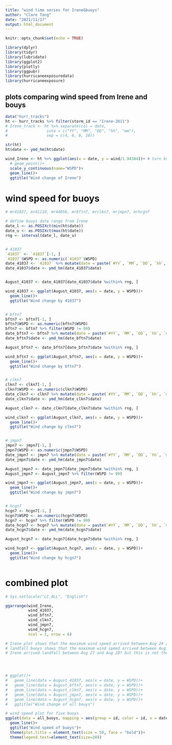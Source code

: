 ```yaml
---
title: "wind time series for Irene&buoys"
author: "Clare Tang"
date: "2021/11/17"
output: html_document
---
```


```r
knitr::opts_chunk$set(echo = TRUE)

library(dplyr)
library(tidyr)
library(lubridate)
library(ggplot2)
library(plotly)
library(ggpubr)
library(hurricaneexposuredata)
library(hurricaneexposure)
```

## plots comparing wind speed from Irene and bouys

```r
data("hurr_tracks")
ht <- hurr_tracks %>% filter(storm_id == "Irene-2011")
# Irene_track <- ht %>% separate(col = date, 
#                 into = c("YY", "MM", "DD", "hh", "mm"), 
#                 sep = c(4, 6, 8, 10))

str(ht)
ht$date <- ymd_hm(ht$date)

wind_Irene <- ht %>% ggplot(aes(x = date, y = wind/1.94384))+ # turn knot to m/s
  # geom_point()+
  scale_y_continuous(name="WSPD")+
  geom_line()+
  ggtitle("Wind change of Irene")


```

# wind speed for buoys
```r
# mr41037, mr41110, mr44056, mrbftn7, mrclkn7, mrjmpn7, mrhcgn7

# define buoys date range from Irene
date_l <- as.POSIXct(min(ht$date))
date_u <- as.POSIXct(max(ht$date))
rng <- interval(date_l, date_u)


# 41037
`41037` <- `41037`[-1, ]
`41037`$WSPD <- as.numeric(`41037`$WSPD)
date_41037 <- `41037` %>% mutate(date = paste(`#YY`, `MM`, `DD`, `hh`, `mm`, sep = ""))
date_41037$date <- ymd_hm(date_41037$date)


August_41037 <- date_41037[date_41037$date %within% rng, ]

wind_41037 <- ggplot(August_41037, aes(x = date, y = WSPD))+
  geom_line()+
  ggtitle("Wind change by 41037")


# bftn7
bftn7 <- bftn7[-1, ]
bftn7$WSPD <- as.numeric(bftn7$WSPD)
bftn7 <- bftn7 %>% filter(WSPD != 99)
date_bftn7 <- bftn7 %>% mutate(date = paste(`#YY`, `MM`, `DD`, `hh`, `mm`, sep = ""))
date_bftn7$date <- ymd_hm(date_bftn7$date)

August_bftn7 <- date_bftn7[date_bftn7$date %within% rng, ]

wind_bftn7 <- ggplot(August_bftn7, aes(x = date, y = WSPD))+
  geom_line()+
  ggtitle("Wind change by bftn7")


# clkn7
clkn7 <- clkn7[-1, ]
clkn7$WSPD <- as.numeric(clkn7$WSPD)
date_clkn7 <- clkn7 %>% mutate(date = paste(`#YY`, `MM`, `DD`, `hh`, `mm`, sep = ""))
date_clkn7$date <- ymd_hm(date_clkn7$date)

August_clkn7 <- date_clkn7[date_clkn7$date %within% rng, ]

wind_clkn7 <- ggplot(August_clkn7, aes(x = date, y = WSPD))+
  geom_line()+
  ggtitle("Wind change by clkn7")


# jmpn7
jmpn7 <- jmpn7[-1, ]
jmpn7$WSPD <- as.numeric(jmpn7$WSPD)
date_jmpn7 <- jmpn7 %>% mutate(date = paste(`#YY`, `MM`, `DD`, `hh`, `mm`, sep = ""))
date_jmpn7$date <- ymd_hm(date_jmpn7$date)

August_jmpn7 <- date_jmpn7[date_jmpn7$date %within% rng, ]
August_jmpn7 <- August_jmpn7 %>% filter(WSPD != 99)

wind_jmpn7 <- ggplot(August_jmpn7, aes(x = date, y = WSPD))+
  geom_line()+
  ggtitle("Wind change by jmpn7")


# hcgn7
hcgn7 <- hcgn7[-1, ]
hcgn7$WSPD <- as.numeric(hcgn7$WSPD)
hcgn7 <- hcgn7 %>% filter(WSPD != 99)
date_hcgn7 <- hcgn7 %>% mutate(date = paste(`#YY`, `MM`, `DD`, `hh`, `mm`, sep = ""))
date_hcgn7$date <- ymd_hm(date_hcgn7$date)

August_hcgn7 <- date_hcgn7[date_hcgn7$date %within% rng, ]

wind_hcgn7 <- ggplot(August_hcgn7, aes(x = date, y = WSPD))+
  geom_line()+
  ggtitle("Wind change by hcgn7")



```


# combined plot
```r
# Sys.setlocale("LC_ALL", "English")

ggarrange(wind_Irene, 
          wind_41037,
          wind_bftn7, 
          wind_clkn7, 
          wind_jmpn7, 
          wind_hcgn7, 
          ncol = 1, nrow = 6)

# Irene plot shows that the maximum wind speed arrived between Aug 24 and Aug 25
# landfall buoys shows that the maximum wind speed arrived between Aug 27 and Aug 28
# Irene arrived landfall between Aug 27 and Aug 28? but this is not the time when Irene had its highest wind speed





```


```r


# ggplot()+
#   geom_line(data = August_41037, aes(x = date, y = WSPD))+
#   geom_line(data = August_bftn7, aes(x = date, y = WSPD))+
#   geom_line(data = August_clkn7, aes(x = date, y = WSPD))+
#   geom_line(data = August_jmpn7, aes(x = date, y = WSPD))+
#   geom_line(data = August_hcgn7, aes(x = date, y = WSPD))+
#   ggtitle("Wind change of all bouys")

# wind speed plot for five buoys
ggplot(data = all_buoys, mapping = aes(group = id, color = id, x = date_time, y = WSPD))+
  geom_line()+
  ggtitle("Wind speed of buoys")+
  theme(plot.title = element_text(size = 50, face = "bold"))+ 
  theme(legend.text=element_text(size=20))

```
